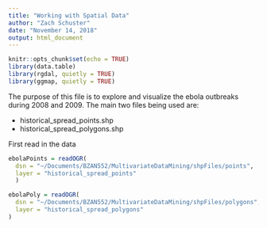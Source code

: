 ```yaml
---
title: "Working with Spatial Data"
author: "Zach Schuster"
date: "November 14, 2018"
output: html_document
---
```


```r
knitr::opts_chunk$set(echo = TRUE)
library(data.table)
library(rgdal, quietly = TRUE)
library(ggmap, quietly = TRUE)
```

The purpose of this file is to explore and visualize the ebola outbreaks during 2008 and 2009. The main two files being used are:

* historical_spread_points.shp
* historical_spread_polygons.shp


First read in the data

```r
ebolaPoints = readOGR(
  dsn = "~/Documents/BZAN552/MultivariateDataMining/shpFiles/points",
  layer = "historical_spread_points"
  )

ebolaPoly = readOGR(
  dsn = "~/Documents/BZAN552/MultivariateDataMining/shpFiles/polygons",
  layer = "historical_spread_polygons"
)

```

